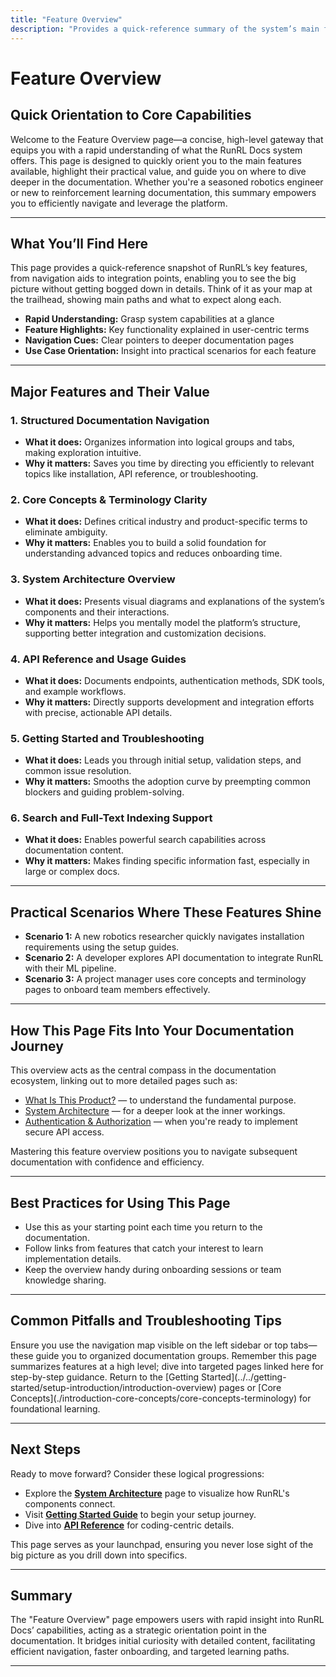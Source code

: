 ```yaml
---
title: "Feature Overview"
description: "Provides a quick-reference summary of the system’s main features, offering users a fast orientation to what’s possible and where to look for deeper details."
---
```


# Feature Overview

## Quick Orientation to Core Capabilities

Welcome to the Feature Overview page—a concise, high-level gateway that equips you with a rapid understanding of what the RunRL Docs system offers. This page is designed to quickly orient you to the main features available, highlight their practical value, and guide you on where to dive deeper in the documentation. Whether you're a seasoned robotics engineer or new to reinforcement learning documentation, this summary empowers you to efficiently navigate and leverage the platform.

---

## What You’ll Find Here

This page provides a quick-reference snapshot of RunRL’s key features, from navigation aids to integration points, enabling you to see the big picture without getting bogged down in details. Think of it as your map at the trailhead, showing main paths and what to expect along each.

- **Rapid Understanding:** Grasp system capabilities at a glance
- **Feature Highlights:** Key functionality explained in user-centric terms
- **Navigation Cues:** Clear pointers to deeper documentation pages
- **Use Case Orientation:** Insight into practical scenarios for each feature

---

## Major Features and Their Value

### 1. Structured Documentation Navigation
- **What it does:** Organizes information into logical groups and tabs, making exploration intuitive.
- **Why it matters:** Saves you time by directing you efficiently to relevant topics like installation, API reference, or troubleshooting.

### 2. Core Concepts & Terminology Clarity
- **What it does:** Defines critical industry and product-specific terms to eliminate ambiguity.
- **Why it matters:** Enables you to build a solid foundation for understanding advanced topics and reduces onboarding time.

### 3. System Architecture Overview
- **What it does:** Presents visual diagrams and explanations of the system’s components and their interactions.
- **Why it matters:** Helps you mentally model the platform’s structure, supporting better integration and customization decisions.

### 4. API Reference and Usage Guides
- **What it does:** Documents endpoints, authentication methods, SDK tools, and example workflows.
- **Why it matters:** Directly supports development and integration efforts with precise, actionable API details.

### 5. Getting Started and Troubleshooting
- **What it does:** Leads you through initial setup, validation steps, and common issue resolution.
- **Why it matters:** Smooths the adoption curve by preempting common blockers and guiding problem-solving.

### 6. Search and Full-Text Indexing Support
- **What it does:** Enables powerful search capabilities across documentation content.
- **Why it matters:** Makes finding specific information fast, especially in large or complex docs.

---

## Practical Scenarios Where These Features Shine

- **Scenario 1:** A new robotics researcher quickly navigates installation requirements using the setup guides.
- **Scenario 2:** A developer explores API documentation to integrate RunRL with their ML pipeline.
- **Scenario 3:** A project manager uses core concepts and terminology pages to onboard team members effectively.

---

## How This Page Fits Into Your Documentation Journey

This overview acts as the central compass in the documentation ecosystem, linking out to more detailed pages such as:

- [What Is This Product?](./introduction-core-concepts/product-intro-value) — to understand the fundamental purpose.
- [System Architecture](./architecture-features-overview/system-architecture) — for a deeper look at the inner workings.
- [Authentication & Authorization](../../api-reference/auth-and-errors/authentication) — when you're ready to implement secure API access.

Mastering this feature overview positions you to navigate subsequent documentation with confidence and efficiency.

---

## Best Practices for Using This Page

- Use this as your starting point each time you return to the documentation.
- Follow links from features that catch your interest to learn implementation details.
- Keep the overview handy during onboarding sessions or team knowledge sharing.

---

## Common Pitfalls and Troubleshooting Tips

<AccordionGroup title="Common Challenges When Exploring Features">
<Accordion title="Difficulty Locating Specific Features">
Ensure you use the navigation map visible on the left sidebar or top tabs—these guide you to organized documentation groups.
</Accordion>
<Accordion title="Overwhelmed by Technical Details">
Remember this page summarizes features at a high level; dive into targeted pages linked here for step-by-step guidance.
</Accordion>
<Accordion title="Uncertain Where to Start After Overview">
Return to the [Getting Started](../../getting-started/setup-introduction/introduction-overview) pages or [Core Concepts](./introduction-core-concepts/core-concepts-terminology) for foundational learning.
</Accordion>
</AccordionGroup>

---

## Next Steps

Ready to move forward? Consider these logical progressions:

- Explore the **[System Architecture](./architecture-features-overview/system-architecture)** page to visualize how RunRL's components connect.
- Visit **[Getting Started Guide](../../getting-started/setup-introduction/introduction-overview)** to begin your setup journey.
- Dive into **[API Reference](../../api-reference/core-api/endpoint-overview)** for coding-centric details.

This page serves as your launchpad, ensuring you never lose sight of the big picture as you drill down into specifics.

---

## Summary
The "Feature Overview" page empowers users with rapid insight into RunRL Docs’ capabilities, acting as a strategic orientation point in the documentation. It bridges initial curiosity with detailed content, facilitating efficient navigation, faster onboarding, and targeted learning paths.

---